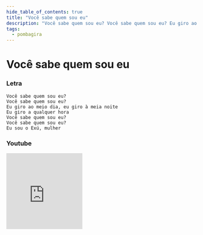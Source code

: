 ```yaml
---
hide_table_of_contents: true
title: "Você sabe quem sou eu"
description: "Você sabe quem sou eu? Você sabe quem sou eu? Eu giro ao meio dia, eu giro à meia noite Eu giro a qualquer hora Você sabe quem sou eu? Você sabe quem sou eu? Eu sou o Exú, mulher"
tags:
  - pombagira
---
```


# Você sabe quem sou eu

### Letra

```text
Você sabe quem sou eu?
Você sabe quem sou eu?
Eu giro ao meio dia, eu giro à meia noite
Eu giro a qualquer hora
Você sabe quem sou eu?
Você sabe quem sou eu?
Eu sou o Exú, mulher
```

### Youtube

<iframe
  width="200"
  height="200"
  src="https://www.youtube.com/embed/8OcPGL1tqjs"
  title="YouTube video player"
  frameborder="0"
  allow="accelerometer; autoplay; clipboard-write; encrypted-media; gyroscope; picture-in-picture; web-share"
  referrerpolicy="strict-origin-when-cross-origin"
  allowfullscreen
></iframe>
